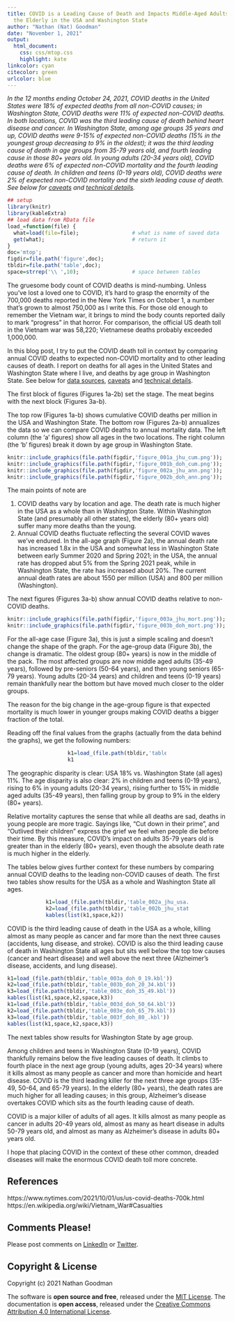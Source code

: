 ```yaml
---
title: COVID is a Leading Cause of Death and Impacts Middle-Aged Adults More Than
  the Elderly in the USA and Washington State
author: "Nathan (Nat) Goodman"
date: "November 1, 2021"
output:
  html_document:
    css: css/mtop.css
    highlight: kate
linkcolor: cyan
citecolor: green
urlcolor: blue
---
```


*In the 12 months ending October 24, 2021, COVID deaths in the United States were 18% of expected deaths from all non-COVID causes; in Washington State, COVID deaths were 11% of expected non-COVID deaths. In both locations, COVID was the third leading cause of death behind heart disease and cancer. In Washington State, among age groups 35 years and up, COVID deaths were 9-15% of expected non-COVID deaths (15% in the youngest group decreasing to 9% in the oldest); it was the third leading cause of death in age groups from 35-79 years old, and fourth leading cause in those 80+ years old. In young adults (20-34 years old), COVID deaths were 6% of expected non-COVID mortality and the fourth leading cause of death. In children and teens (0-19 years old), COVID deaths were 2% of expected non-COVID mortality and the sixth leading cause of death. See below for [caveats](#caveats) and [technical details](#techdetails).*

```r
## setup
library(knitr)
library(kableExtra)
## load data from RData file
load_=function(file) {
  what=load(file=file);                 # what is name of saved data
  get(what);                            # return it
}
doc='mtop';
figdir=file.path('figure',doc);
tbldir=file.path('table',doc);
space=strrep('\\ ',10);                 # space between tables
```

The gruesome body count of COVID deaths is mind-numbing. Unless you've lost a loved one to COVID, it's hard to grasp the enormity of the 700,000 deaths reported in the New York Times on October 1, a number that's grown to almost 750,000 as I write this. For those old enough to remember the Vietnam war, it brings to mind the body counts reported daily to mark "progress" in that horror. For comparison, the official US death toll in the Vietnam war was 58,220; Vietnamese deaths probably exceeded 1,000,000.

In this blog post, I try to put the COVID death toll in context by comparing annual COVID deaths to expected non-COVID mortality and to other leading causes of death. I report on deaths for all ages in the United States and Washington State where I live, and deaths by age group in Washington State. See below for [data sources](#sources), [caveats](#caveats) and [technical details](#techdetails).

The first block of figures (Figures 1a-2b) set the stage. The meat begins with the next block (Figures 3a-b).

The top row (Figures 1a-b) shows cumulative COVID deaths per million in the USA and Washington State. The bottom row (Figures 2a-b) annualizes the data so we can compare COVID deaths to annual mortality data. The left column (the 'a' figures) show all ages in the two locations. The right column (the 'b' figures) break it down by age group in Washington State. 

```r
knitr::include_graphics(file.path(figdir,'figure_001a_jhu_cum.png'));
knitr::include_graphics(file.path(figdir,'figure_001b_doh_cum.png'));
knitr::include_graphics(file.path(figdir,'figure_002a_jhu_ann.png'));
knitr::include_graphics(file.path(figdir,'figure_002b_doh_ann.png'));
```

The main points of note are

1. COVID deaths vary by location and age. The death rate is much higher in the USA as a whole than in Washington State. Within Washington State (and presumably all other states), the elderly (80+ years old) suffer many more deaths than the young.
2. Annual COVID deaths fluctuate reflecting the several COVID waves we've endured. In the all-age graph (Figure 2a), the annual death rate has increased 1.8x in the USA and somewhat less in Washington State between early Summer 2020 and Spring 2021; in the USA, the annual rate has dropped abut 5% from the Spring 2021 peak, while in Washington State, the rate has increased about 20%. The current annual death rates are about 1550 per million (USA) and 800 per million (Washington).

The next figures (Figures 3a-b) show annual COVID deaths relative to non-COVID deaths.

```r
knitr::include_graphics(file.path(figdir,'figure_003a_jhu_mort.png'));
knitr::include_graphics(file.path(figdir,'figure_003b_doh_mort.png'));
```

For the all-age case (Figure 3a), this is just a simple scaling and doesn't change the shape of the graph. For the age-group data (Figure 3b), the change is dramatic. The oldest group (80+ years) is now in the middle of the pack. The most affected groups are now middle aged adults (35-49 years), followed by pre-seniors (50-64 years), and then young seniors (65-79 years). Young adults (20-34 years) and children and teens (0-19 years) remain thankfully near the bottom but have moved much closer to the older groups.

The reason for the big change in the age-group figure is that expected mortality is much lower in younger groups making COVID deaths a bigger fraction of the total. 

Reading off the final values from the graphs (actually from the data behind the graphs), we get the following numbers: 

<!-- <center><div style="width: 40%"> -->
<div style="width: 45%; margin-left: auto; margin-right: auto;">
```r
k1=load_(file.path(tbldir,'table_001_mort_pct.kbl'))
k1
```
</div>
<!-- </center></div> -->

The geographic disparity is clear: USA 18% vs. Washington State (all ages) 11%. The age disparity is also clear: 2% in children and teens (0-19 years), rising to 6% in young adults (20-34 years), rising further to 15% in middle aged adults (35-49 years), then falling group by group to 9% in the eldery (80+ years).

Relative mortality captures the sense that while all deaths are sad, deaths in young people are more tragic. Sayings like, "Cut down in their prime", and "Outlived their children" express the grief we feel when people die before their time. By this measure, COVID's impact on adults 35-79 years old is greater than in the elderly (80+ years), even though the absolute death rate is much higher in the elderly.

The tables below gives further context for these numbers by comparing annual COVID deaths to the leading non-COVID causes of death. The first two tables show results for the USA as a whole and Washington State all ages.

<div style="width: 65%; margin-left: auto; margin-right: auto;">
```r
k1=load_(file.path(tbldir,'table_002a_jhu_usa.kbl'))
k2=load_(file.path(tbldir,'table_002b_jhu_state.kbl'))
kables(list(k1,space,k2))
```
</div>

COVID is the third leading cause of death in the USA as a whole, killing almost as many people as cancer and far more than the next three causes (accidents, lung disease, and stroke). COVID is also the third leading cause of death in Washington State all ages but sits well below the top tow causes (cancer and heart disease) and well above the next three (Alzheimer's disease, accidents, and lung disease).

<!--- <div style="width: 90%; margin-left: auto; margin-right: auto;"> --->
```r
k1=load_(file.path(tbldir,'table_003a_doh_0_19.kbl'))
k2=load_(file.path(tbldir,'table_003b_doh_20_34.kbl'))
k3=load_(file.path(tbldir,'table_003c_doh_35_49.kbl'))
kables(list(k1,space,k2,space,k3))
k1=load_(file.path(tbldir,'table_003d_doh_50_64.kbl'))
k2=load_(file.path(tbldir,'table_003e_doh_65_79.kbl'))
k3=load_(file.path(tbldir,'table_003f_doh_80_.kbl'))
kables(list(k1,space,k2,space,k3))
```
<!--- </div> --->

The next tables show results for Washington State by age group.

Among children and teens in Washington State (0-19 years), COVID thankfully remains below the five leading causes of death. It climbs to fourth place in the next age group (young adults, ages 20-34 years) where it kills almost as many people as cancer and more than homicide and heart disease. COVID is the third leading killer for the next three age groups (35-49, 50-64, and 65-79 years). In the elderly (80+ years), the death rates are much higher for all leading causes; in this group, Alzheimer's disease overtakes COVID which sits as the fourth leading cause of death.

COVID is a major killer of adults of all ages. It kills almost as many people as cancer in adults 20-49 years old, almost as many as heart disease in adults 50-79 years old, and almost as many as Alzheimer's disease in adults 80+ years old. 

I hope that placing COVID in the context of these other common, dreaded diseases will make the enormous COVID death toll more concrete.

## References

https://www.nytimes.com/2021/10/01/us/us-covid-deaths-700k.html
https://en.wikipedia.org/wiki/Vietnam_War#Casualties

## Comments Please!

Please post comments on [LinkedIn](www.linkedin.com/in/gnatgoodman) or [Twitter](https://twitter.com/gnatgoodman).

## Copyright & License

Copyright (c) 2021 Nathan Goodman

The software is **open source and free**, released under the [MIT License](https://opensource.org/licenses/MIT). The documentation is **open access**, released under the [Creative Commons Attribution 4.0 International License](https://creativecommons.org/licenses/by/4.0).
